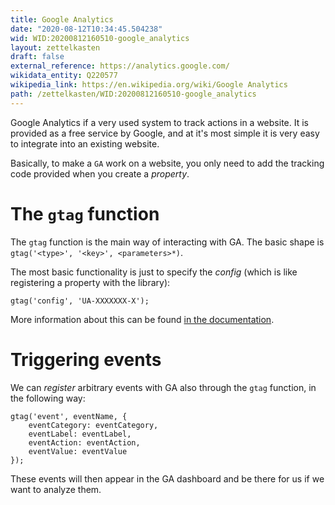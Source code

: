 ```yaml
---
title: Google Analytics
date: "2020-08-12T10:34:45.504238"
wid: WID:20200812160510-google_analytics
layout: zettelkasten
draft: false
external_reference: https://analytics.google.com/
wikidata_entity: Q220577
wikipedia_link: https://en.wikipedia.org/wiki/Google Analytics
path: /zettelkasten/WID:20200812160510-google_analytics
---
```


Google Analytics if a very used system to track actions in a website. It
is provided as a free service by Google, and at it\'s most simple it is
very easy to integrate into an existing website.

Basically, to make a `GA` work on a website, you only need to add the
tracking code provided when you create a *property*.

The `gtag` function
===================

The `gtag` function is the main way of interacting with GA. The basic
shape is `gtag('<type>', '<key>', <parameters>*)`.

The most basic functionality is just to specify the *config* (which is
like registering a property with the library):

``` {.javascript}
gtag('config', 'UA-XXXXXXX-X');
```

More information about this can be found [in the
documentation](https://developers.google.com/analytics/devguides/collection/gtagjs/pages).

Triggering events
=================

We can *register* arbitrary events with GA also through the `gtag`
function, in the following way:

``` {.javascript}
gtag('event', eventName, {
    eventCategory: eventCategory,
    eventLabel: eventLabel,
    eventAction: eventAction,
    eventValue: eventValue
});
```

These events will then appear in the GA dashboard and be there for us if
we want to analyze them.
